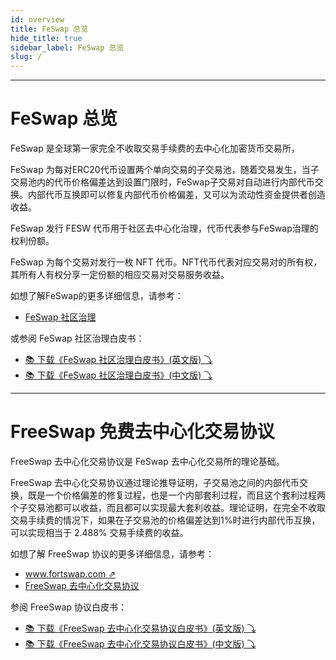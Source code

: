 ```yaml
---
id: overview
title: FeSwap 总览
hide_title: true
sidebar_label: FeSwap 总览
slug: /
---
```


________

<div  className="title">
  <h1> FeSwap 总览 </h1>
</div>

FeSwap 是全球第一家完全不收取交易手续费的去中心化加密货币交易所，

FeSwap 为每对ERC20代币设置两个单向交易的子交易池，随着交易发生，当子交易池内的代币价格偏差达到设置门限时，FeSwap子交易对自动进行内部代币交换。内部代币互换即可以修复内部代币价格偏差，又可以为流动性资金提供者创造收益。

FeSwap 发行 FESW 代币用于社区去中心化治理，代币代表参与FeSwap治理的权利份额。

FeSwap 为每个交易对发行一枚 NFT 代币。NFT代币代表对应交易对的所有权，其所有人有权分享一定份额的相应交易对交易服务收益。

如想了解FeSwap的更多详细信息，请参考：

  - [FeSwap 社区治理](./FeSwap/Introduction.md)

或参阅 FeSwap 社区治理白皮书：

  - [📚 下载《FeSwap 社区治理白皮书》(英文版) ⤵](@site/static/FeSwap.pdf)
  - [📚 下载《FeSwap 社区治理白皮书》(中文版) ⤵](@site/static/FeSwap.pdf)

________________________________

<div  className="title">
  <h1> FreeSwap 免费去中心化交易协议 </h1>
</div>

FreeSwap 去中心化交易协议是 FeSwap 去中心化交易所的理论基础。

FreeSwap 去中心化交易协议通过理论推导证明，子交易池之间的内部代币交换，既是一个价格偏差的修复过程，也是一个内部套利过程，而且这个套利过程两个子交易池都可以收益，而且都可以实现最大套利收益。理论证明，在完全不收取交易手续费的情况下，如果在子交易池的价格偏差达到1%时进行内部代币互换，可以实现相当于 2.488% 交易手续费的收益。

如想了解 FreeSwap 协议的更多详细信息，请参考：

  - [www.fortswap.com ⇗](http://www.fortswap.com)
  - [FreeSwap 去中心化交易协议](./FreeSwap/Abstract.md)

参阅 FreeSwap 协议白皮书：

  - [📚 下载《FreeSwap 去中心化交易协议白皮书》(英文版)  ⤵](@site/static/FreeSwap.pdf)
  - [📚 下载《FreeSwap 去中心化交易协议白皮书》(中文版)  ⤵](@site/static/FreeSwap.pdf)
